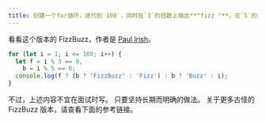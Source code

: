 ```yaml
---
title: 创建一个for循环，迭代到`100`，同时在`3`的倍数上输出**"fizz "**，在`5`的倍数上输出**"buzz"**，在`3`和`5`的公倍数上输出**"fizzbuzz"**。
---
```


看看这个版本的 FizzBuzz，作者是 [Paul Irish](https://gist.github.com/jaysonrowe/1592432#gistcomment-790724)。

```js
for (let i = 1; i <= 100; i++) {
  let f = i % 3 == 0,
    b = i % 5 == 0;
  console.log(f ? (b ? 'FizzBuzz' : 'Fizz') : b ? 'Buzz' : i);
}
```

不过，上述内容不宜在面试时写。 只要坚持长期而明确的做法。 关于更多古怪的 FizzBuzz 版本，请查看下面的参考链接。
